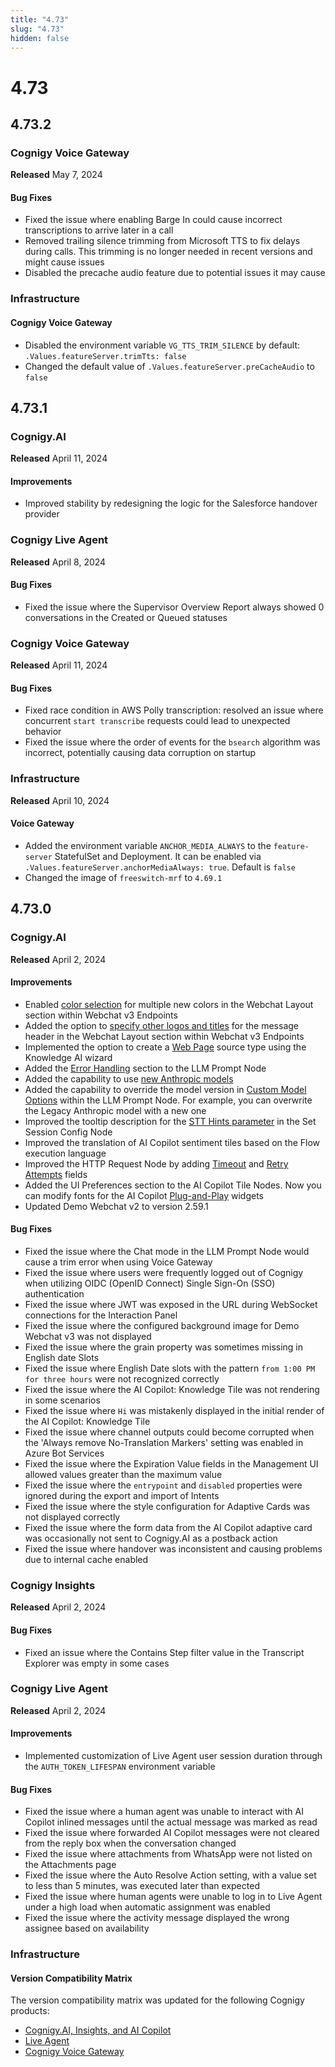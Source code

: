 ```yaml
---
title: "4.73"
slug: "4.73"
hidden: false
---
```



# 4.73

<deprecatedAzureModels />

<aiCopilotDnsNames />

## 4.73.2

### Cognigy Voice Gateway

**Released** May 7, 2024

#### Bug Fixes

- Fixed the issue where enabling Barge In could cause incorrect transcriptions to arrive later in a call
- Removed trailing silence trimming from Microsoft TTS to fix delays during calls. This trimming is no longer needed in recent versions and might cause issues
- Disabled the precache audio feature due to potential issues it may cause

### Infrastructure

#### Cognigy Voice Gateway

- Disabled the environment variable `VG_TTS_TRIM_SILENCE` by default: `.Values.featureServer.trimTts: false`
- Changed the default value of `.Values.featureServer.preCacheAudio` to `false`

## 4.73.1

### Cognigy.AI

**Released** April 11, 2024

#### Improvements

- Improved stability by redesigning the logic for the Salesforce handover provider

### Cognigy Live Agent

**Released** April 8, 2024

#### Bug Fixes

- Fixed the issue where the Supervisor Overview Report always showed 0 conversations in the Created or Queued statuses

### Cognigy Voice Gateway

**Released** April 11, 2024

#### Bug Fixes

- Fixed race condition in AWS Polly transcription: resolved an issue where concurrent `start transcribe` requests could lead to unexpected behavior
- Fixed the issue where the order of events for the `bsearch` algorithm was incorrect, potentially causing data corruption on startup

### Infrastructure

**Released** April 10, 2024

#### Voice Gateway

- Added the environment variable `ANCHOR_MEDIA_ALWAYS` to the `feature-server` StatefulSet and Deployment. It can be enabled via `.Values.featureServer.anchorMediaAlways: true`. Default is `false`
- Changed the image of `freeswitch-mrf` to `4.69.1`

## 4.73.0

### Cognigy.AI

**Released** April 2, 2024

#### Improvements

- Enabled [color selection](../webchat/v3/configuration.mdx#colors) for multiple new colors in the Webchat Layout section within Webchat v3 Endpoints
- Added the option to [specify other logos and titles](../webchat/v3/configuration.mdx#webchat-layout) for the message header in the Webchat Layout section within Webchat v3 Endpoints
- Implemented the option to create a [Web Page](../ai/empower/knowledge-ai/knowledge-source/text-formats/web-page.mdx#how-to-ingest-a-web-page) source type using the Knowledge AI wizard
- Added the [Error Handling](../ai/build/node-reference/service/llm-prompt.mdx#error-handling) section to the LLM Prompt Node
- Added the capability to use [new Anthropic models](../ai/empower/llms/model-support-by-feature.mdx)
- Added the capability to override the model version in [Custom Model Options](../ai/build/node-reference/service/llm-prompt.mdx) within the LLM Prompt Node. For example, you can overwrite the Legacy Anthropic model with a new one
- Improved the tooltip description for the [STT Hints parameter](../ai/build/node-reference/voice/voice-gateway/parameter-details.mdx) in the Set Session Config Node
- Improved the translation of AI Copilot sentiment tiles based on the Flow execution language 
- Improved the HTTP Request Node by adding [Timeout](../ai/build/node-reference/service/http-request.mdx) and [Retry Attempts](../ai/build/node-reference/service/http-request.mdx) fields 
- Added the UI Preferences section to the AI Copilot Tile Nodes. Now you can modify fonts for the AI Copilot [Plug-and-Play](../ai-copilot/plug-and-play-widgets.mdx) widgets
- Updated Demo Webchat v2 to version 2.59.1

#### Bug Fixes

- Fixed the issue where the Chat mode in the LLM Prompt Node would cause a trim error when using Voice Gateway 
- Fixed the issue where users were frequently logged out of Cognigy when utilizing OIDC (OpenID Connect) Single Sign-On (SSO) authentication 
- Fixed the issue where JWT was exposed in the URL during WebSocket connections for the Interaction Panel
- Fixed the issue where the configured background image for Demo Webchat v3 was not displayed 
- Fixed the issue where the grain property was sometimes missing in English date Slots 
- Fixed the issue where English Date slots with the pattern `from 1:00 PM for three hours` were not recognized correctly 
- Fixed the issue where the AI Copilot: Knowledge Tile was not rendering in some scenarios 
- Fixed the issue where `Hi` was mistakenly displayed in the initial render of the AI Copilot: Knowledge Tile
- Fixed the issue where channel outputs could become corrupted when the 'Always remove No-Translation Markers' setting was enabled in Azure Bot Services 
- Fixed the issue where the Expiration Value fields in the Management UI allowed values greater than the maximum value 
- Fixed the issue where the `entrypoint` and `disabled` properties were ignored during the export and import of Intents 
- Fixed the issue where the style configuration for Adaptive Cards was not displayed correctly 
- Fixed the issue where the form data from the AI Copilot adaptive card was occasionally not sent to Cognigy.AI as a postback action 
- Fixed the issue where handover was inconsistent and causing problems due to internal cache enabled 

### Cognigy Insights

**Released** April 2, 2024

#### Bug Fixes

- Fixed an issue where the Contains Step filter value in the Transcript Explorer was empty in some cases

### Cognigy Live Agent

**Released** April 2, 2024

#### Improvements
 
- Implemented customization of Live Agent user session duration through the `AUTH_TOKEN_LIFESPAN` environment variable

#### Bug Fixes

- Fixed the issue where a human agent was unable to interact with AI Copilot inlined messages until the actual message was marked as read
- Fixed the issue where forwarded AI Copilot messages were not cleared from the reply box when the conversation changed
- Fixed the issue where attachments from WhatsApp were not listed on the Attachments page
- Fixed the issue where the Auto Resolve Action setting, with a value set to less than 5 minutes, was executed later than expected
- Fixed the issue where human agents were unable to log in to Live Agent under a high load when automatic assignment was enabled
- Fixed the issue where the activity message displayed the wrong assignee based on availability

### Infrastructure

#### Version Compatibility Matrix

The version compatibility matrix was updated for the following Cognigy products:

- [Cognigy.AI, Insights, and AI Copilot](../ai/installation/version-compatibility-matrix.mdx)
- [Live Agent](../live-agent/installation/deployment/version-compatibility-matrix.mdx)
- [Cognigy Voice Gateway](../voice-gateway/installation/version-compatibility-matrix.mdx)